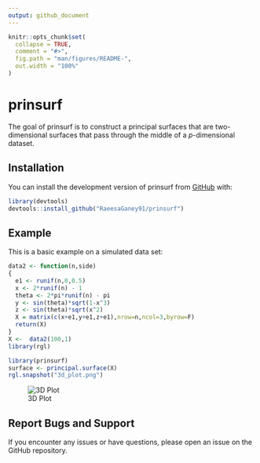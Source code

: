 ```yaml
---
output: github_document
---
```


<!-- README.md is generated from README.Rmd. Please edit that file -->

```r
knitr::opts_chunk$set(
  collapse = TRUE,
  comment = "#>",
  fig.path = "man/figures/README-",
  out.width = "100%"
)
```

# prinsurf

<!-- badges: start -->
<!-- badges: end -->

The goal of prinsurf is to construct a principal surfaces that are two-dimensional surfaces that pass through the middle of a $p$-dimensional dataset. 

## Installation

You can install the development version of prinsurf from [GitHub](https://github.com/) with:

``` r
library(devtools)
devtools::install_github("RaeesaGaney91/prinsurf")
```

## Example

This is a basic example on a simulated data set:

```r
data2 <- function(n,side)
{
  e1 <- runif(n,0,0.5)
  x <- 2*runif(n) - 1
  theta <- 2*pi*runif(n) - pi
  y <- sin(theta)*sqrt(1-x^3)
  z <- sin(theta)*sqrt(x^2)
  X = matrix(c(x+e1,y+e1,z+e1),nrow=n,ncol=3,byrow=F)
  return(X)
}
X <-  data2(100,1)
library(rgl)
```


```r
library(prinsurf)
surface <- principal.surface(X)
rgl.snapshot("3d_plot.png")
```

![3D Plot](3d_plot.png)


## Report Bugs and Support
If you encounter any issues or have questions,
please open an issue on the GitHub repository.

